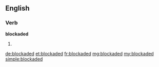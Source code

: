 ==English==

===Verb===
'''blockaded'''

# {{past of|blockade}}

[[de:blockaded]]
[[et:blockaded]]
[[fr:blockaded]]
[[mg:blockaded]]
[[my:blockaded]]
[[simple:blockaded]]